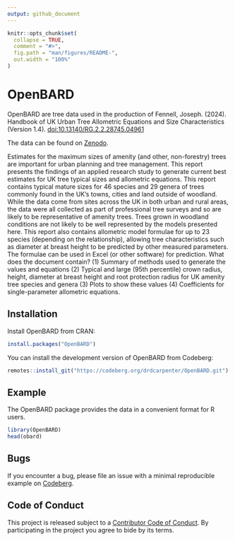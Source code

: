 ```yaml
---
output: github_document
---
```


<!-- README.md is generated from README.Rmd. Please edit that file -->

```r
knitr::opts_chunk$set(
  collapse = TRUE,
  comment = "#>",
  fig.path = "man/figures/README-",
  out.width = "100%"
)
```

# OpenBARD

<!-- badges: start -->
<!-- badges: end -->

OpenBARD are tree data used in the production of Fennell, Joseph. (2024). Handbook of UK Urban Tree Allometric Equations and Size Characteristics (Version 1.4). [doi:10.13140/RG.2.2.28745.04961](doi:10.13140/RG.2.2.28745.04961)

The data can be found on [Zenodo](https://zenodo.org/records/15593688).

Estimates for the maximum sizes of amenity (and other, non-forestry) trees are important for urban planning and tree management. This report presents the findings of an applied research study to generate current best estimates for UK tree typical sizes and allometric equations. This report contains typical mature sizes for 46 species and 29 genera of trees commonly found in the UK’s towns, cities and land outside of woodland. While the data come from sites across the UK in both urban and rural areas, the data were all collected as part of professional tree surveys and so are likely to be representative of amenity trees. Trees grown in woodland conditions are not likely to be well represented by the models presented here. This report also contains allometric model formulae for up to 23 species (depending on the relationship), allowing tree characteristics such as diameter at breast height to be predicted by other measured parameters. The formulae can be used in Excel (or other software) for prediction. What does the document contain? (1) Summary of methods used to generate the values and equations (2) Typical and large (95th percentile) crown radius, height, diameter at breast height and root protection radius for UK amenity tree species and genera (3) Plots to show these values (4) Coefficients for single-parameter allometric equations.

## Installation

Install OpenBARD from CRAN:

```r
install.packages("OpenBARD")
```

You can install the development version of OpenBARD from Codeberg:

``` r
remotes::install_git("https://codeberg.org/drdcarpenter/OpenBARD.git")
```

## Example

The OpenBARD package provides the data in a convenient format for R users.

```r
library(OpenBARD)
head(obard)
```

## Bugs

If you encounter a bug, please file an issue with a minimal reproducible example on [Codeberg](https://codeberg.org/drdcarpenter/OpenBARD/issues).

## Code of Conduct

This project is released subject to a [Contributor Code of Conduct](https://www.contributor-covenant.org/version/2/1/code_of_conduct/). By participating in the project you agree to bide by its terms.
